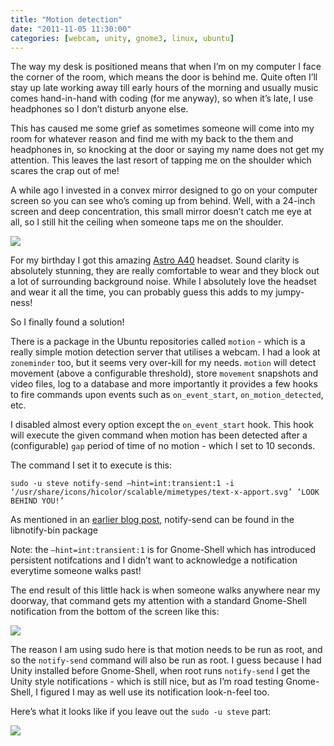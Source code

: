 ```yaml
---
title: "Motion detection"
date: "2011-11-05 11:30:00"
categories: [webcam, unity, gnome3, linux, ubuntu]
---
```



The way my desk is positioned means that when I’m on my computer I face the
corner of the room, which means the door is behind me. Quite often I’ll stay up
late working away till early hours of the morning and usually music comes
hand-in-hand with coding (for me anyway), so when it’s late, I use headphones so
I don’t disturb anyone else.

This has caused me some grief as sometimes someone will come into my room for
whatever reason and find me with my back to the them and headphones in, so
knocking at the door or saying my name does not get my attention. This leaves
the last resort of tapping me on the shoulder which scares the crap out of me!

A while ago I invested in a convex mirror designed to go on your computer screen
so you can see who’s coming up from behind. Well, with a 24-inch screen and
deep concentration, this small mirror doesn’t catch me eye at all, so I still
hit the ceiling when someone taps me on the shoulder.

<Img originalAspectRatio src="blog/g5j3okybngzcb0zmixu3.jpg" />

For my birthday I got this amazing [Astro
A40](http://www.astrogaming.com/a40-audio-system-astro-edition) headset. Sound
clarity is absolutely stunning, they are really comfortable to wear and they
block out a lot of surrounding background noise. While I absolutely love the
headset and wear it all the time, you can probably guess this adds to my
jumpy-ness!

So I finally found a solution!

There is a package in the Ubuntu repositories called `motion` - which is a
really simple motion detection server that utilises a webcam. I had a look at
`zoneminder` too, but it seems very over-kill for my needs. `motion` will detect
movement (above a configurable threshold), store `movement` snapshots and video
files, log to a database and more importantly it provides a few hooks to fire
commands upon events such as `on_event_start`, `on_motion_detected`, etc.

I disabled almost every option except the `on_event_start` hook. This hook will
execute the given command when motion has been detected after a (configurable)
`gap` period of time of no motion - which I set to 10 seconds.

The command I set it to execute is this:

```
sudo -u steve notify-send –hint=int:transient:1 -i ‘/usr/share/icons/hicolor/scalable/mimetypes/text-x-apport.svg’ ‘LOOK BEHIND YOU!’
```

As mentioned in an [earlier blog
post](https://blog.stevenocchipinti.com/2011/09/gtalksms.html), notify-send can
be found in the libnotify-bin package

Note: the `–hint=int:transient:1` is for Gnome-Shell which has introduced
persistent notifcations and I didn’t want to acknowledge a notification
everytime someone walks past!

The end result of this little hack is when someone walks anywhere near my
doorway, that command gets my attention with a standard Gnome-Shell notification
from the bottom of the screen like this:

<Img originalAspectRatio src="blog/wkypzeknlxtfgw3qipe1.jpg" />

The reason I am using sudo here is that motion needs to be run as root, and so
the `notify-send` command will also be run as root. I guess because I had Unity
installed before Gnome-Shell, when root runs `notify-send` I get the Unity style
notifications - which is still nice, but as I’m road testing Gnome-Shell, I
figured I may as well use its notification look-n-feel too.

Here’s what it looks like if you leave out the `sudo -u steve` part:

<Img originalAspectRatio src="blog/wtp6wi25kgucbgexea2g.jpg" />
